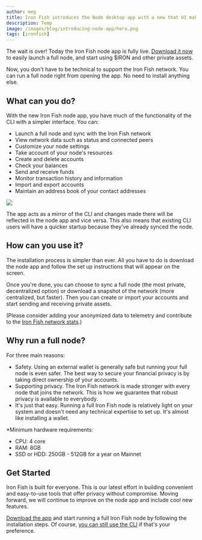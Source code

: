 ```yaml
---
author: meg
title: Iron Fish introduces the Node desktop app with a new that UI makes it easier for anyone to run a full node and support the Iron Fish network.
description: Temp
image: /images/blog/introducing-node-app/hero.png
tags: [ironfish]
---
```


The wait is over! Today the Iron Fish node app is fully live. [Download it now](/use/node-app) to easily launch a full node, and start using $IRON and other private assets.

Now, you don't have to be technical to support the Iron Fish network. You can run a full node right from opening the app. No need to install anything else.

## What can you do?

With the new Iron Fish node app, you have much of the functionality of the CLI with a simpler interface. You can:

- Launch a full node and sync with the Iron Fish network
- View network data such as status and connected peers
- Customize your node settings
- Take account of your node's resources
- Create and delete accounts
- Check your balances
- Send and receive funds
- Monitor transaction history and information
- Import and export accounts
- Maintain an address book of your contact addresses

![](/images/blog/introducing-node-app/account-details.png)

The app acts as a mirror of the CLI and changes made there will be reflected in the node app and vice versa. This also means that existing CLI users will have a quicker startup because they've already synced the node.

## How can you use it?

The installation process is simpler than ever. All you have to do is download the node app and follow the set up instructions that will appear on the screen.

Once you're done, you can choose to sync a full node (the most private, decentralized option) or download a snapshot of the network (more centralized, but faster). Then you can create or import your accounts and start sending and receiving private assets.

(Please consider adding your anonymized data to telemetry and contribute to the [Iron Fish network stats](https://stats.ironfish.network/).)

## Why run a full node?

For three main reasons:

- Safety. Using an external wallet is generally safe but running your full node is even safer. The best way to secure your financial privacy is by taking direct ownership of your accounts.
- Supporting privacy. The Iron Fish network is made stronger with every node that joins the network. This is how we guarantee that robust privacy is available to everybody.
- It's just that easy. Running a full Iron Fish node is relatively light on your system and doesn't need any technical expertise to set up. It's almost like installing a wallet.

*Minimum hardware requirements:

 - CPU: 4 core
 - RAM: 8GB
 - SSD or HDD: 250GB - 512GB for a year on Mainnet

## Get Started

Iron Fish is built for everyone. This is our latest effort in building convenient and easy-to-use tools that offer privacy without compromise. Moving forward, we will continue to improve on the node app and include cool new features.

[Download the app](/use/node-app) and start running a full Iron Fish node by following the installation steps. Of course, [you can still use the CLI](/use/get-started/installation) if that's your preference.
